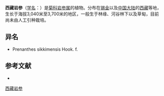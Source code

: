 {{Speciesbox
| name = 西藏岩参
| status = 
| status_system = 
| image = 
| genus = Cicerbita
| species = sikkimensis
| authority = (Hook. f.) Shih in Act.
}}

'''西藏岩参'''（[[学名|学名]]：{{lang|la|''Cicerbita sikkimensis''}}）是[[菊科|菊科]][[岩参属|岩参属]]的植物。分布在[[锡金|锡金]]以及[[中国大陆|中国大陆]]的[[西藏|西藏]]等地，生长于海拔3,040米至3,700米的地区，一般生于林缘、河谷林下以及草甸，目前尚未由人工引种栽培。

== 异名 ==
* Prenanthes sikkimensis Hook. f.

== 参考文献 ==
<div class="references-small">
* {{cite web| url =http://www.bioinfo.cn/db05/KmzwSpecies.php?action=view&id=4570| title =西藏岩参| work =《中国高等植物数据库全库》| publisher =中国科学院微生物研究所| author =昆明植物研究所| accessdate =2009-02-25| deadurl =yes| archiveurl =https://web.archive.org/web/20160305072827/http://www.bioinfo.cn/db05/KmzwSpecies.php?action=view&id=4570| archivedate =2016-03-05| df =}}
</div>
{{Taxonbar|from=Q15231326}}

[[Category:岩参属|西藏岩参]]


{{植物小作品}}